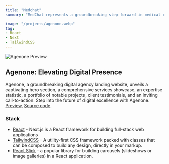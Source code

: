 ```yaml
---
title: "Medchat"
summary: "MedChat represents a groundbreaking step forward in medical consultation and patient support, utilizing the most advanced natural language processing technology powered by the combined strengths of Medalpaca/Medical Meadow MedQA. This cutting-edge chatbot is designed to deliver accurate medical answers and assist in preliminary patient diagnosis, making healthcare advice more accessible than ever before."

image: "/projects/agenone.webp"
tag: 
- React
- Next
- TailwindCSS
---
```


![Agenone Preview](/projects/agenone.webp)

## Agenone: Elevating Digital Presence
Agenone, a groundbreaking digital agency landing website, unveils a captivating hero section, a comprehensive services showcase, an expertise statistic, a portfolio of notable projects, client testimonials, and an inviting call-to-action. Step into the future of digital excellence with Agenone.
[Preview](https://agenone.wiscaksono.com), [Source code](https://github.com/wiscaksono/agenone).

### Stack
- [React](https://nextjs.org) - Next.js is a React framework for building full-stack web applications
- [TailwindCSS](https://tailwindcss.com) - A utility-first CSS framework packed with classes that can be composed to build any design, directly in your markup.
- [React Slick](https://expo.dev) - a popular library for building carousels (slideshows or image galleries) in a React application.


